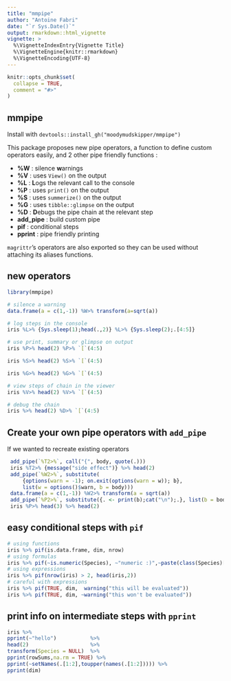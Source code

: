 ```yaml
---
title: "mmpipe"
author: "Antoine Fabri"
date: "`r Sys.Date()`"
output: rmarkdown::html_vignette
vignette: >
  %\VignetteIndexEntry{Vignette Title}
  %\VignetteEngine{knitr::rmarkdown}
  %\VignetteEncoding{UTF-8}
---
```


```r
knitr::opts_chunk$set(
  collapse = TRUE,
  comment = "#>"
)
```

## mmpipe

Install with `devtools::install_gh("moodymudskipper/mmpipe")`

This package proposes new pipe operators, a function to define custom operators
easily, and 2 other pipe friendly functions :

* **%W** : silence **w**arnings
* **%V** : uses `View()` on the output
* **%L** : **L**ogs the relevant call to the console
* **%P** : uses `print()` on the output
* **%S** : uses `summerize()` on the output
* **%G** : uses `tibble::glimpse` on the output
* **%D** : **D**ebugs the pipe chain at the relevant step
* **add_pipe** : build custom pipe
* **pif** : conditional steps
* **pprint** : pipe friendly printing


`magrittr`'s operators are also exported so they can be used without attaching
its aliases functions.

## new operators


```r
library(mmpipe)

# silence a warning
data.frame(a = c(1,-1)) %W>% transform(a=sqrt(a))

# log steps in the console
iris %L>% {Sys.sleep(1);head(.,2)} %L>% {Sys.sleep(2);.[4:5]}

# use print, summary or glimpse on output
iris %P>% head(2) %P>% `[`(4:5)

iris %S>% head(2) %S>% `[`(4:5)

iris %G>% head(2) %G>% `[`(4:5)
```

```r
# view steps of chain in the viewer
iris %V>% head(2) %V>% `[`(4:5)

# debug the chain
iris %>% head(2) %D>% `[`(4:5)
```

## Create your own pipe operators with `add_pipe`

If we wanted to recreate existing operators

```r
 add_pipe(`%T2>%`, call("{", body, quote(.)))
 iris %T2>% {message("side effect")} %>% head(2)
 add_pipe(`%W2>%`, substitute(
     {options(warn = -1); on.exit(options(warn = w)); b},
     list(w = options()$warn, b = body)))
 data.frame(a = c(1,-1)) %W2>% transform(a = sqrt(a))
 add_pipe(`%P2>%`, substitute({. <- print(b);cat("\n");.}, list(b = body)))
 iris %P>% head(3) %>% head(2)
```

## easy conditional steps with `pif`

```r
# using functions
iris %>% pif(is.data.frame, dim, nrow)
# using formulas
iris %>% pif(~is.numeric(Species), ~"numeric :)",~paste(class(Species)[1],":("))
# using expressions
iris %>% pif(nrow(iris) > 2, head(iris,2))
# careful with expressions
iris %>% pif(TRUE, dim,  warning("this will be evaluated"))
iris %>% pif(TRUE, dim, ~warning("this won't be evaluated"))
```

## print info on intermediate steps with `pprint`

```r
iris %>%
pprint(~"hello")           %>%
head(2)                    %>%
transform(Species = NULL)  %>%
pprint(rowSums,na.rm = TRUE) %>%
pprint(~setNames(.[1:2],toupper(names(.[1:2])))) %>%
pprint(dim)
```
